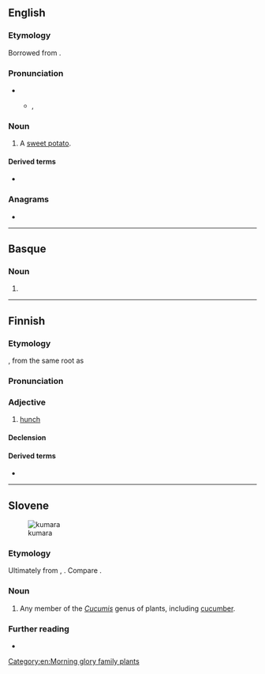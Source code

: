 {{also|Kumara|kūmara}}
==English==

===Etymology===
Borrowed from {{bor|en|mi|kūmara}}.

===Pronunciation===
* {{IPA|en|/ˈkuːməɹə/}}
** {{a|NZ}} {{IPA|en|[ˈkʰʉːm(ə)ɹʷɐ]}}, {{a|[[prescribed]]}} {{IPA|en|[ˈkʰʉːmɐɾɐ]}}

===Noun===
{{en-noun|s|kumara}}

# {{lb|en|New Zealand}} A [[sweet potato]].

====Derived terms====
* {{l|en|suck the kumara}}

===Anagrams===
* {{anagrams|en|a=aakmru|karamu}}

[[Category:en:Morning glory family plants]]

----

==Basque==

===Noun===
{{head|eu|noun form}}

# {{inflection of|eu|kuma||all|s}}

----

==Finnish==

===Etymology===
{{suffix|fi||alt1=kuma-|ra}}, from the same root as {{m|fi|kumota}}

===Pronunciation===
{{fi-p}}

===Adjective===
{{fi-adj|kumar|ampi|in}}

# [[hunch]] {{gloss|bent, bowed posture}}
#: {{coi|fi|olla '''kumarassa'''|to [[hunch]]}}

====Declension====
{{fi-decl-koira|pos=adj|kumar|||a}}

====Derived terms====
* {{l|fi|kumaruus}}

----

==Slovene==
[[File:Cucumis dipsaceus leaves and fruit.jpg|thumb|kumara]]

===Etymology===
Ultimately from {{der|sh|la|cucumis}}, {{m|la|cucumeris}}. Compare {{cog|sh|kukumar}}.

===Noun===
{{sl-noun||f}}

# Any member of the ''[[Cucumis]]'' genus of plants, including [[cucumber]].

===Further reading===
* {{R:sl:Fran}}

{{c|sl|Gourd family plants|Vegetables}}
